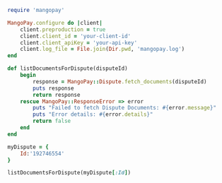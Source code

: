 ```ruby Ruby  
require 'mangopay'

MangoPay.configure do |client|
    client.preproduction = true
    client.client_id = 'your-client-id'
    client.client_apiKey = 'your-api-key'
    client.log_file = File.join(Dir.pwd, 'mangopay.log')
end

def listDocumentsForDispute(disputeId)
    begin
        response = MangoPay::Dispute.fetch_documents(disputeId)
        puts response
        return response
    rescue MangoPay::ResponseError => error
        puts "Failed to fetch Dispute Documents: #{error.message}"
        puts "Error details: #{error.details}"
        return false
    end
end

myDispute = {
    Id:'192746554'
}

listDocumentsForDispute(myDispute[:Id])  
```